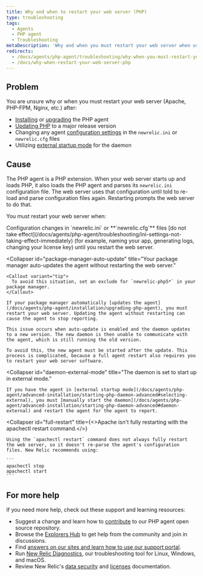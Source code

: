 ```yaml
---
title: Why and when to restart your web server (PHP)
type: troubleshooting
tags:
  - Agents
  - PHP agent
  - Troubleshooting
metaDescription: 'Why and when you must restart your web server when using the New Relic PHP agent, with links to detailed procedures and troubleshooting steps.'
redirects:
  - /docs/agents/php-agent/troubleshooting/why-when-you-must-restart-your-web-server
  - /docs/why-when-restart-your-web-server-php
---
```


## Problem

You are unsure why or when you must restart your web server (Apache, PHP-FPM, Nginx, etc.) after:

* [Installing](/docs/agents/php-agent/installation/php-agent-installation-overview) or [upgrading](/docs/agents/php-agent/installation/upgrading-php-agent) the PHP agent
* [Updating PHP](/docs/agents/php-agent/troubleshooting/agent-stops-working-after-updating-php) to a major release version
* Changing any agent [configuration settings](/docs/agents/php-agent/configuration/php-agent-configuration) in the `newrelic.ini` or `newrelic.cfg` files
* Utilizing [external startup mode](/docs/agents/php-agent/advanced-installation/starting-php-daemon-advanced#selecting-external) for the daemon

## Cause

The PHP agent is a PHP extension. When your web server starts up and loads PHP, it also loads the PHP agent and parses its `newrelic.ini` configuration file. The web server uses that configuration until told to re-load and parse configuration files again. Restarting prompts the web server to do that.

You must restart your web server when:

<CollapserGroup>
  <Collapser
    id="config"
    title="You modify your configuration file."
  >
    Configuration changes in `newrelic.ini` or **`newrelic.cfg`** files [do not take effect](/docs/agents/php-agent/troubleshooting/ini-settings-not-taking-effect-immediately) (for example, naming your app, generating logs, changing your license key) until you restart the web server.
  </Collapser>

  <Collapser
    id="package-manager-auto-update"
    title="Your package manager auto-updates the agent without restarting the web server."
  >
    <Callout variant="tip">
      To avoid this situation, set an exclude for `newrelic-php5*` in your package manager.
    </Callout>

    If your package manager automatically [updates the agent](/docs/agents/php-agent/installation/upgrading-php-agent), you must restart your web server. Updating the agent without restarting can cause the agent to stop reporting.

    This issue occurs when auto-update is enabled and the daemon updates to a new version. The new daemon is then unable to communicate with the agent, which is still running the old version.

    To avoid this, the new agent must be started after the update. This process is complicated, because a full agent restart also requires you to restart your web server software.
  </Collapser>

  <Collapser
    id="daemon-external-mode"
    title="The daemon is set to start up in external mode."
  >
    If you have the agent in [external startup mode](/docs/agents/php-agent/advanced-installation/starting-php-daemon-advanced#selecting-external), you must [manually start the daemon](/docs/agents/php-agent/advanced-installation/starting-php-daemon-advanced#daemon-external) and restart the agent for the agent to report.
  </Collapser>

  <Collapser
    id="full-restart"
    title={<>Apache isn't fully restarting with the <InlineCode>apachectl restart</InlineCode> command.</>}
  >
    Using the `apachectl restart` command does not always fully restart the web server, so it doesn't re-parse the agent's configuration files. New Relic recommends using:

    ```
    apachectl stop
    apachectl start
    ```
  </Collapser>
</CollapserGroup>

## For more help

If you need more help, check out these support and learning resources:

* Suggest a change and learn how to [contribute](https://github.com/newrelic/newrelic-php-agent/issues) to our PHP agent open source repository.
* Browse the [Explorers Hub](https://discuss.newrelic.com/) to get help from the community and join in discussions.
* Find [answers on our sites and learn how to use our support portal](/docs/using-new-relic/welcome-new-relic/get-started/find-help-use-support-portal/).
* Run [New Relic Diagnostics](/docs/using-new-relic/cross-product-functions/troubleshooting/new-relic-diagnostics/), our troubleshooting tool for Linux, Windows, and macOS.
* Review New Relic's [data security](/docs/security/) and [licenses](/docs/licenses/) documentation.